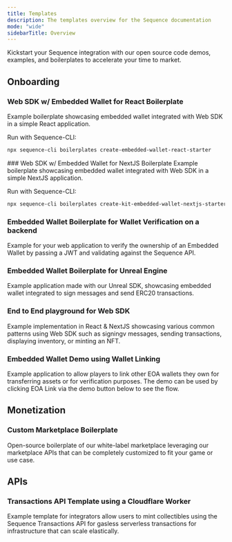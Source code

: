 ---
title: Templates
description: The templates overview for the Sequence documentation
mode: "wide"
sidebarTitle: Overview
---
Kickstart your Sequence integration with our open source code demos, examples, and boilerplates to accelerate your time to market.

## Onboarding
### Web SDK w/ Embedded Wallet for React Boilerplate
Example boilerplate showcasing embedded wallet integrated with Web SDK in a simple React application.

Run with Sequence-CLI:
```bash
npx sequence-cli boilerplates create-embedded-wallet-react-starter
```
<CardGroup cols={2}>
  <Card title="Repo" icon="github" href="https://github.com/0xsequence-demos/kit-embedded-wallet-react-boilerplate" horizontal />
  <Card title="Demo" icon="globe" href="https://kit-embedded-wallet-react-boilerplate.pages.dev/" horizontal />
</CardGroup>
### Web SDK w/ Embedded Wallet for NextJS Boilerplate
Example boilerplate showcasing embedded wallet integrated with Web SDK in a simple NextJS application.

Run with Sequence-CLI:
```bash
npx sequence-cli boilerplates create-kit-embedded-wallet-nextjs-starter
```
<CardGroup cols={2}>
  <Card title="Repo" icon="github" href="https://github.com/0xsequence-demos/kit-embedded-wallet-nextjs-boilerplate" horizontal />
  <Card title="Demo" icon="globe" href="https://kit-embedded-wallet-nextjs-boilerplate.pages.dev/" horizontal />
</CardGroup>

### Embedded Wallet Boilerplate for Wallet Verification on a backend
Example for your web application to verify the ownership of an Embedded Wallet by passing a JWT and validating against the Sequence API.
<Card title="Repo" icon="github" href="https://github.com/0xsequence-demos/embedded-wallet-verify-session" horizontal />

### Embedded Wallet Boilerplate for Unreal Engine
Example application made with our Unreal SDK, showcasing embedded wallet integrated to sign messages and send ERC20 transactions.
<Card title="Repo" icon="github" href="https://github.com/0xsequence/unreal-embedded-wallet-boilerplate" horizontal />

### End to End playground for Web SDK
Example implementation in React & NextJS showcasing various common patterns using Web SDK such as signingv messages, sending transactions, displaying inventory, or minting an NFT.
<CardGroup cols={2}>
  <Card title="Repo" icon="github" href="https://github.com/0xsequence/kit/tree/master/examples" horizontal />
  <Card title="Demo" icon="globe" href="https://0xsequence.github.io/kit/" horizontal />
</CardGroup>

### Embedded Wallet Demo using Wallet Linking
Example application to allow players to link other EOA wallets they own for transferring assets or for verification purposes. The demo can be used by clicking EOA Link via the demo button below to see the flow.
<CardGroup cols={2}>
  <Card title="Repo" icon="github" href="https://github.com/0xsequence-demos/demo-waas-wallet-link" horizontal />
  <Card title="Demo" icon="globe" href="https://0xsequence.github.io/demo-waas-auth/" horizontal />
</CardGroup>

## Monetization
### Custom Marketplace Boilerplate
Open-source boilerplate of our white-label marketplace leveraging our marketplace APIs that can be completely customized to fit your game or use case.
<CardGroup cols={2}>
  <Card title="Repo" icon="github" href="https://github.com/0xsequence/marketplace-boilerplate" horizontal />
  <Card title="Demo" icon="globe" href="https://impressive-beaver-41204.sequence.market/" horizontal />
</CardGroup>

## APIs
### Transactions API Template using a Cloudflare Worker
Example template for integrators allow users to mint collectibles using the Sequence Transactions API for gasless serverless transactions for infrastructure that can scale elastically.
<Card title="Repo" icon="github" href="https://github.com/0xsequence-demos/template-cloudflare-worker-sequence-transactions-api" horizontal />